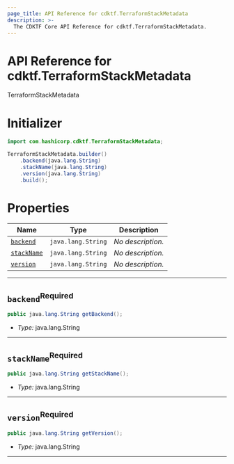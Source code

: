 ```yaml
---
page_title: API Reference for cdktf.TerraformStackMetadata
description: >-
  The CDKTF Core API Reference for cdktf.TerraformStackMetadata.
---
```


<!-- This file is generated through yarn generate-docs -->

# API Reference for cdktf.TerraformStackMetadata

   TerraformStackMetadata <a name="TerraformStackMetadata" id="cdktf.TerraformStackMetadata"></a>
  
  # Initializer <a name="Initializer" id="cdktf.TerraformStackMetadata.Initializer"></a>
  
  ```java
  import com.hashicorp.cdktf.TerraformStackMetadata;
  
  TerraformStackMetadata.builder()
      .backend(java.lang.String)
      .stackName(java.lang.String)
      .version(java.lang.String)
      .build();
  ```
  
  # Properties <a name="Properties" id="Properties"></a>
  
  | **Name** | **Type** | **Description** |
  | --- | --- | --- |
  | <code><a href="#cdktf.TerraformStackMetadata.property.backend">backend</a></code> | <code>java.lang.String</code> | *No description.* |
  | <code><a href="#cdktf.TerraformStackMetadata.property.stackName">stackName</a></code> | <code>java.lang.String</code> | *No description.* |
  | <code><a href="#cdktf.TerraformStackMetadata.property.version">version</a></code> | <code>java.lang.String</code> | *No description.* |
  
  ---
  
  ## `backend`<sup>Required</sup> <a name="backend" id="cdktf.TerraformStackMetadata.property.backend"></a>
  
  ```java
  public java.lang.String getBackend();
  ```
  
  - *Type:* java.lang.String
  
  ---
  
  ## `stackName`<sup>Required</sup> <a name="stackName" id="cdktf.TerraformStackMetadata.property.stackName"></a>
  
  ```java
  public java.lang.String getStackName();
  ```
  
  - *Type:* java.lang.String
  
  ---
  
  ## `version`<sup>Required</sup> <a name="version" id="cdktf.TerraformStackMetadata.property.version"></a>
  
  ```java
  public java.lang.String getVersion();
  ```
  
  - *Type:* java.lang.String
  
  ---
  
